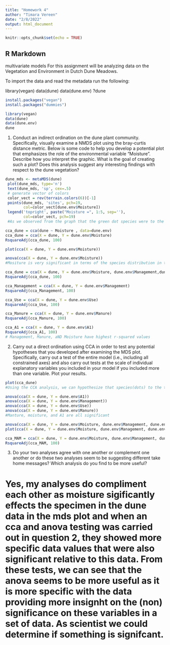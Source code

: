 ```yaml
---
title: "Homework 4"
author: "Timara Vereen"
date: "2/8/2022"
output: html_document
---
```


```r
knitr::opts_chunk$set(echo = TRUE)
```

## R Markdown
multivariate models
For this assignment will be analyzing data on the Vegetation and Environment in Dutch Dune Meadows.

To import the data and read the metadata run the following:

library(vegan)
data(dune)
data(dune.env)
?dune
```r
install.packages("vegan") 
install.packages("dummies") 
```
```r
library(vegan)
data(dune)
data(dune.env)
dune
```

1. Conduct an indirect ordination on the dune plant community. Specifically, visually examine a NMDS plot using the bray-curtis distance metric. Below is some code to help you develop a potential plot that emphasizes the role of the environmental variable “Moisture”. Describe how you interpret the graphic. What is the goal of creating such a plot? Does this analysis suggest any interesting findings with respect to the dune vegetation?


```r
dune_mds <- metaMDS(dune)
 plot(dune_mds, type='n')
 text(dune_mds, 'sp', cex=.5)
 # generate vector of colors 
 color_vect = rev(terrain.colors(6))[-1]
 points(dune_mds, 'sites', pch=19, 
        col=color_vect[dune.env$Moisture])
 legend('topright', paste("Moisture =", 1:5, sep=''), 
        col=color_vect, pch=19)
 #As we observed from the graph that the green dot species were to the right of the zero on the x-axis while if you observe the pink dots they are to the left of the zero on the x-axis. There is some spread of species relative to moisture in relation to the y-axis. This displays that there is a factor in moisture between these species due to the distribution between species. We can see that some species are find in areas with different mositure levels.
```



```r
cca_dune = cca(dune ~ Moisture , data=dune.env)
cca_dune = cca(X = dune, Y = dune.env$Moisture)
RsquareAdj(cca_dune, 100)
```
``` r
plot(cca(X = dune, Y = dune.env$Moisture))
```

``` r
anova(cca(X = dune, Y = dune.env$Moisture))
#Mositure is very significant in terms of the species distribution in the data
```
```r

cca_dune = cca(X = dune, Y = dune.env$Moisture, dune.env$Management,dune.env$Use, dune.env$Manure, dune.env$A1)
RsquareAdj(cca_dune, 100)
```
```r
cca_Management = cca(X = dune, Y = dune.env$Management)
RsquareAdj(cca_Management, 100)

cca_Use = cca(X = dune, Y = dune.env$Use)
RsquareAdj(cca_Use, 100)

cca_Manure = cca(X = dune, Y = dune.env$Manure)
RsquareAdj(cca_Manure, 100)

cca_A1 = cca(X = dune, Y = dune.env$A1)
RsquareAdj(cca_A1, 100)
# Management, Manure, aND Moisture have highest r-squared values
```
2. Carry out a direct ordination using CCA in order to test any potential hypotheses that you developed after examining the MDS plot. Specifically, carry out a test of the entire model (i.e., including all constrained axes) and also carry out tests at the scale of individual explanatory variables you included in your model if you included more than one variable. Plot your results.

```r
plot(cca_dune)
#Using the CCA analysis, we can hypothesize that species(dots) to the the right and closer together mean that they are more alike.. so we can see that the light and dark greeen dots are to the right of the x-axis and closer together (except for one outlier) displaying that these species tend to be in areas of higher mositure while pink and orange dots that were closer together displaying that these species tend to be in areas of lower moisture and the yellow dots are somewhere in between... Given this information we can hypothesize that we would find similar species in depending on areas/levels of moisture
```
```r
anova(cca(X = dune, Y = dune.env$A1))
anova(cca(X = dune, Y = dune.env$Management))
anova(cca(X = dune, Y = dune.env$Use))
anova(cca(X = dune, Y = dune.env$Manure))
#Manture, moisture, and A1 are all significant
```
```r
anova(cca(X = dune, Y = dune.env$Moisture, dune.env$Management, dune.env$A1)) 
plot(cca(X = dune, Y = dune.env$Moisture, dune.env$Management, dune.env$A1))
```
```r
cca_MAM = cca(X = dune, Y = dune.env$Moisture, dune.env$Management, dune.env$A1)
RsquareAdj(cca_MAM, 100)
```

3. Do your two analyses agree with one another or complement one another or do these two analyses seem to be suggesting different take home messages? Which analysis do you find to be more useful?

# Yes, my analyses do compliment each other as moisture sigificantly effects the specimen in the dune data in the mds plot and when an cca and anova testing was carried out in question 2, they showed more specific data values that were also significant relative to this data. From these tests, we can see that the anova seems to be more useful as it is more specific with the data providing more insignht on the (non) significance on these variables in a set of data. As scientist we could determine if something is signifcant.